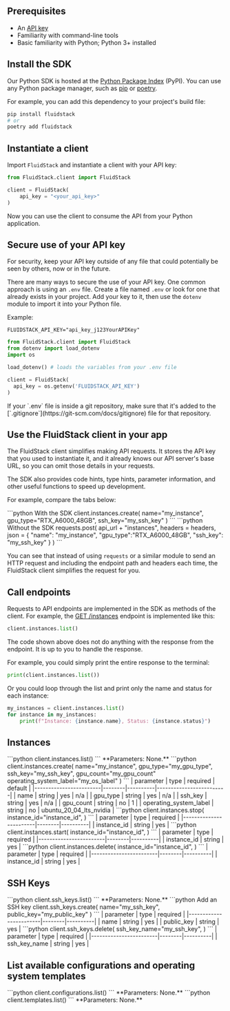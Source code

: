## Prerequisites
- An [API key](/dashboard/api-keys)
- Familiarity with command-line tools
- Basic familiarity with Python; Python 3+ installed

## Install the SDK

Our Python SDK is hosted at the [Python Package Index](https://pypi.org/project/fluidstack/) (PyPI). You can use any Python package manager, such as [pip](https://pip.pypa.io/en/stable/) or [poetry](https://python-poetry.org/docs/). 

For example, you can add this dependency to your project's build file:
```python
pip install fluidstack
# or
poetry add fluidstack
```

## Instantiate a client

Import `FluidStack` and instantiate a client with your API key:

```python Example
from FluidStack.client import FluidStack

client = FluidStack(
    api_key = "<your_api_key>"
)
```

Now you can use the client to consume the API from your Python application.

## Secure use of your API key

For security, keep your API key outside of any file that could potentially be seen by others, now or in the future. 

There are many ways to secure the use of your API key. One common approach is using an `.env` file. Create a file named `.env` or look for one that already exists in your project. Add your key to it, then use the `dotenv` module to import it into your Python file. 

Example:

```properties .env file
FLUIDSTACK_API_KEY="api_key_j123YourAPIKey"
```
```python Python file
from FluidStack.client import FluidStack
from dotenv import load_dotenv
import os

load_dotenv() # loads the variables from your .env file

client = FluidStack(
  api_key = os.getenv('FLUIDSTACK_API_KEY')
)
```
<Warning>
  If your `.env` file is inside a git repository, make sure that it's added to the [`.gitignore`](https://git-scm.com/docs/gitignore) file for that repository.
</Warning>

## Use the FluidStack client in your app

The FluidStack client simplifies making API requests. It stores the API key that you used to instantiate it, and it already knows our API server's base URL, so you can omit those details in your requests.

The SDK also provides code hints, type hints, parameter information, and other useful functions to speed up development. 

For example, compare the tabs below:

<CodeBlocks>
```python With the SDK
client.instances.create(
  name="my_instance",
  gpu_type="RTX_A6000_48GB",
  ssh_key="my_ssh_key"
)
```
```python Without the SDK
requests.post(
  api_url + "instances",
  headers = headers,
  json = {
      "name": "my_instance",
      "gpu_type":"RTX_A6000_48GB",
      "ssh_key": "my_ssh_key"
  }
)
```
</CodeBlocks>

You can see that instead of using `requests` or a similar module to send an HTTP request and including the endpoint path and headers each time, the FluidStack client simplifies the request for you. 

## Call endpoints

Requests to API endpoints are implemented in the SDK as methods of the client. For example, the [GET /instances](/api-reference/instances/list) endpoint is implemented like this:

```python List user instances with the SDK
client.instances.list()
```

The code shown above does not do anything with the response from the endpoint. It is up to you to handle the response.

For example, you could simply print the entire response to the terminal:

```python Print the entire response
print(client.instances.list())
```

Or you could loop through the list and print only the name and status for each instance:
```python Print each instance name and status
my_instances = client.instances.list()
for instance in my_instances:
    print(f"Instance: {instance.name}, Status: {instance.status}")
```

## Instances 

<Tabs>
  <Tab title="List user instances">
    ```python 
      client.instances.list()
    ```
    **Parameters: None.**
  </Tab>

  <Tab title="Create an instance">
    ```python 
    client.instances.create(
      name="my_instance",
      gpu_type="my_gpu_type",
      ssh_key="my_ssh_key",
      gpu_count="my_gpu_count"
      operating_system_label="my_os_label"
    )
    ```
    | parameter              | type   | required | default                 |
    |------------------------|--------|----------|-------------------------|
    | name                   | string |     yes  |   n/a                   |
    | gpu_type               | string |     yes  |   n/a                   |
    | ssh_key                | string |     yes  |   n/a                   |
    | gpu_count              | string |     no   |    1                    |
    | operating_system_label | string |     no   | ubuntu_20_04_lts_nvidia |

  </Tab>

  <Tab title="Stop an instance">
    ```python 
    client.instances.stop(
        instance_id="instance_id",
    )
    ```
    | parameter              | type   | required |
    |------------------------|--------|----------|
    | instance_id            | string |     yes  |
  </Tab>
  
  <Tab title="Start an instance">
    ```python
    client.instances.start(
        instance_id="instance_id",
    )
    ```
    | parameter              | type   | required |
    |------------------------|--------|----------|
    | instance_id            | string |     yes  |
  </Tab>

  <Tab title="Terminate an instance">
    ```python 
    client.instances.delete(
        instance_id="instance_id",
    )
    ```
    | parameter              | type   | required |
    |------------------------|--------|----------|
    | instance_id            | string |     yes  |
  </Tab>
</Tabs>

## SSH Keys

<Tabs>
  <Tab title="List SSH keys">
    ```python 
      client.ssh_keys.list()
    ```
    **Parameters: None.**
  </Tab>

  <Tab>
    ```python Add an SSH key
    client.ssh_keys.create(
      name="my_ssh_key", 
      public_key="my_public_key" 
    )
    ```
    | parameter              | type   | required |
    |------------------------|--------|----------|
    | name                   | string |     yes  |
    | public_key             | string |     yes  |
  </Tab>

  <Tab title="Delete an SSH key">
    ```python 
    client.ssh_keys.delete(
        ssh_key_name="my_ssh_key",
    )
    ```
    | parameter              | type   | required |
    |------------------------|--------|----------|
    | ssh_key_name           | string |     yes  |
  </Tab>
</Tabs>


## List available configurations and operating system templates

<Tabs>
  <Tab title="Configurations">
    ```python 
    client.configurations.list()
    ```
    **Parameters: None.**
  </Tab>

  <Tab title="OS Templates">
  ```python 
  client.templates.list()
  ```
    **Parameters: None.**
  </Tab>
</Tabs>